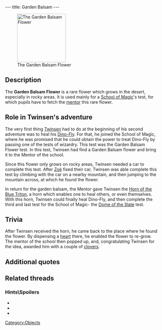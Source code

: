 ---
title: Garden Balsam
---

[[Image:Flower.gif|right|160px|thumb|The Garden Balsam Flower]]

{{Quote|
Quote=You must bring this flower to the Rector of the School of Magic.|
Character=Official description}}

==Description==
The '''Garden Balsam Flower''' is a rare flower which grows in the desert, especially in rocky areas. It is used mainly for a [[School of Magic]]'s test, for which pupils have to fetch the [[Mentor of the School of Magic|mentor]] this rare flower.

==Role in Twinsen's adventure==
The very first thing [[Twinsen]] had to do at the beginning of his second adventure was to heal his [[Dino-Fly]]. For that, he joined the School of Magic, where he was promised that he could obtain the power to treat Dino-Fly by passing one of the tests of wizardry. This test was the Garden Balsam Flower test. In this test, Twinsen had find a Garden Balsam flower and bring it to the Mentor of the school.

Since this flower only grows on rocky areas, Twinsen needed a car to complete this test. After [[Zoé]] fixed their car, Twinsen was able complete this test by climbing with the car on a nearby mountain, and then jumping to the mountain across, at which he found the flower.

In return for the garden balsam, the Mentor gave Twinsen the [[Horn of the Blue Triton]], a horn which enables one to heal others, or even themselves. With this horn, Twinsen could finally heal Dino-Fly, and then complete the third and last test for the School of Magic- the [[Dome of the Slate]] test.

==Trivia==
After Twinsen received the horn, he came back to the place where he found the flower. By dispensing a [[heart]] there, he enabled the flower to re-grow. The mentor of the school then popped up, and, congratulating Twinsen for the idea, awarded him with a couple of [[clovers]].

==Additional quotes==
{{Quote|
Quote=For the Test of the Balsam, you'll have to fetch me a balsam! It's a rare plant which grows in the desert.|
Character=Mentor of the School of Magic}}
{{Quote|
Quote=Mmm, I love the smell of Garden Balsam. Anyway, in exchange for the flower, here's the Horn of the Blue Triton. It'll make you a Healer.|
Character=Mentor of the School of Magic}}
{{Quote|
Quote=Well, this climate promotes the growth of this coniferous yellow flower. It's in high demand among the wizards and it only grows in rocky, hard to reach areas.|
Character=A grobo in the desert}}

==Related threads==
===Hints\Spoilers===
* {{thread|id=8993|title=Secend Test !}}
* {{thread|id=8892|title=How do I get the balsam plant?}}
* {{thread|id=7181|title=ı imagined they are easy but ı can't}}

[[Category:Objects]]